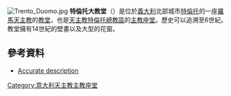 [[File:Trento_Duomo.jpg|right]]
'''特倫托大教堂'''（{{lang-it|Cattedrale di San Vigilio}}）是位於[[義大利|義大利]]北部城市[[特倫托|特倫托]]的一座[[羅馬天主教|羅馬天主教]]的[[教堂|教堂]]，也是[[天主教特倫托總教區|天主教特倫托總教區]]的[[主教座堂|主教座堂]]。歷史可以追溯至6世紀。教堂擁有14世紀的壁畫以及大型的花窗。

==參考資料==
{{commonscat|Cathedral (Trent)}}
*[http://www.apt.trento.it/Italiano/Duomo.htm Accurate description] {{Wayback|url=http://www.apt.trento.it/Italiano/Duomo.htm |date=20080507184716 }} {{it icon}}

[[Category:意大利天主教主教座堂|Category:意大利天主教主教座堂]]